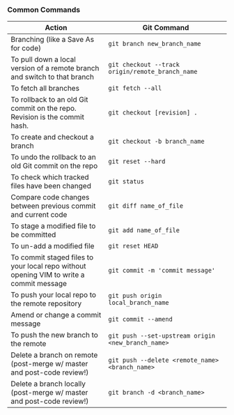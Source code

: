### Common Commands {-}

|Action                         | Git Command                           |
|-------------------------------|---------------------------------------|
|Branching (like a Save As for code)|`git branch new_branch_name`|
|To pull down a local version of a remote branch and switch to that branch|`git checkout --track origin/remote_branch_name`|
|To fetch all branches|`git fetch --all`|
|To rollback to an old Git commit on the repo. Revision is the commit hash.|`git checkout [revision] .`|
|To create and checkout a branch|`git checkout -b branch_name`|
|To undo the rollback to an old Git commit on the repo|`git reset --hard`|
|To check which  tracked  files have been changed|`git status`|
|Compare code changes between previous commit and current code|`git diff name_of_file`|
|To stage a modified file to be committed|`git add name_of_file`|
|To un-add a modified file|`git reset HEAD`|
|To commit staged files to your local repo without opening VIM to write a commit message|`git commit -m 'commit message'`|
|To push your local repo to the remote repository|`git push origin local_branch_name`|
|Amend or change a commit message|`git commit --amend`|
|To push the new branch to the remote|`git push --set-upstream origin <new_branch_name>`|
|Delete a branch on remote (post-merge w/ master and post-code review!)|`git push --delete <remote_name> <branch_name>`|
|Delete a branch locally (post-merge w/ master and post-code review!)|`git branch -d <branch_name>`|
